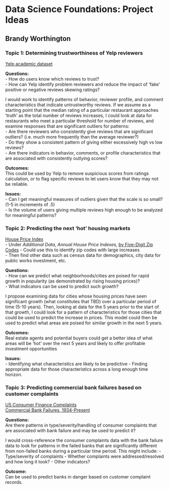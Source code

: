 # Data Science Foundations: Project Ideas  
## Brandy Worthington  

### Topic 1: Determining trustworthiness of Yelp reviewers

[Yelp academic dataset](https://www.yelp.com/dataset_challenge/dataset)

**Questions:**  
- How do users know which reviews to trust?   
- How can Yelp identify problem reviewers and reduce the impact of ‘fake’ positive or negative reviews skewing ratings?

I would work to identify patterns of behavior, reviewer profile, and comment characteristics that indicate untrustworthy reviews. If we assume as a starting point that the median rating of a particular restaurant approaches ‘truth’ as the total number of reviews increases, I could look at data for restaurants who meet a particular threshold for number of reviews, and examine responses that are significant outliers for patterns:  
- Are there reviewers who consistently give reviews that are significant outliers? (i.e. much more frequently than the average reviewer?)  
- Do they show a consistent pattern of giving either excessively high vs low reviews?   
- Are there indicators in behavior, comments, or profile characteristics that are associated with consistently outlying scores?  

**Outcomes:**  
This could be used by Yelp to remove suspicious scores from ratings calculation, or to flag specific reviews to let users know that they may not be reliable.  

**Issues:**    
- Can I get meaningful measures of outliers given that the scale is so small? (1-5 in increments of .5)  
- Is the volume of users giving multiple reviews high enough to be analyzed for meaningful patterns?    




### Topic 2: Predicting the next ‘hot’ housing markets

[House Price Index](https://www.fhfa.gov/DataTools/Downloads/Pages/House-Price-Index-Datasets.aspx#atvol)  
- Under *Additional Data*, *Annual House Price Indexes*, [by Five-Digit Zip Codes](https://www.fhfa.gov/DataTools/Downloads/Documents/HPI/HPI_AT_BDL_ZIP5.xlsx) 
- Could use this to identify zip codes with large increases    
- Then find other data such as census data for demographics, city data for public works investment, etc.

**Questions:**  
- How can we predict what neighborhoods/cities are poised for rapid growth in popularity (as demonstrated by rising housing prices)?   
- What indicators can be used to predict such growth? 

I propose examining data for cities whose housing prices have seen significant growth (what constitutes that TBD)  over a particular period of time (5-10 years). Then, looking at data for the 5 years prior to the start of that growth, I could look for a pattern of characteristics for those cities that could be used to predict the increase in prices. This model could then be used to predict what areas are poised for similar growth in the next 5 years.

**Outcomes:**  
Real estate agents and potential buyers could get a better idea of what areas will be ‘hot’ over the next 5 years and likely to offer profitable investment opportunities

**Issues:**  
- Identifying what characteristics are likely to be predictive
- Finding appropriate data for those characteristics across a long enough time horizon.



### Topic 3: Predicting commercial bank failures based on customer complaints

[US Consumer Finance Complaints](https://www.kaggle.com/cfpb/us-consumer-finance-complaints)  
[Commercial Bank Failures, 1934-Present](https://www.kaggle.com/fdic/bank-failures)

**Questions:**  
Are there patterns in type/severity/handling of consumer complaints that are associated with bank failure and may be used to predict it?

I would cross-reference the consumer complaints data with the bank failure data to look for patterns in the failed banks that are significantly different from non-failed banks during a particular time period.  This might include:
- Type/severity of complaints
- Whether complaints were addressed/resolved and how long it took?
- Other indicators?

**Outcome:**  
Can be used to predict banks in danger based on customer complaint records. 
